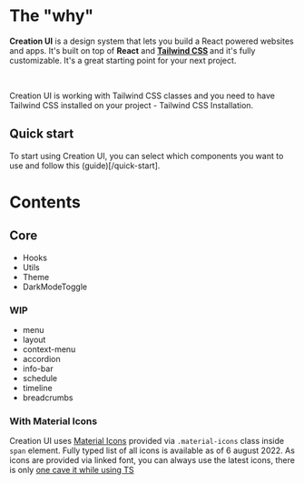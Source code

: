 # The "why"

<b>Creation UI</b> is a design system that lets you build a React powered websites
and apps. It's built on top of <b>React</b> and <b>
  [Tailwind CSS](https://tailwindcss.com)
</b> and it's fully customizable. It's a great starting point for your next project.

<br />

Creation UI is working with Tailwind CSS classes and you need to have Tailwind CSS installed on your project - Tailwind CSS Installation.

## Quick start

To start using Creation UI, you can select which components you want to use and follow this (guide)[/quick-start].

# Contents

## Core

- Hooks
- Utils
- Theme
- DarkModeToggle

### WIP

- menu
- layout
- context-menu
- accordion
- info-bar
- schedule
- timeline
- breadcrumbs

### With Material Icons

Creation UI uses [Material Icons](https://fonts.google.com/icons) provided via `.material-icons` class inside `span` element.
Fully typed list of all icons is available as of 6 august 2022. As icons are provided via linked font,
you can always use the latest icons, there is only [one cave it while using TS](/docs/components/icons#official-icons-availability)
